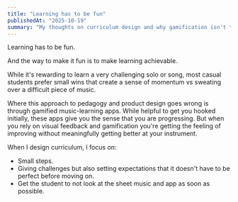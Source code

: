 ```yaml
---
title: "Learning has to be fun"
publishedAt: "2025-10-19"
summary: "My thoughts on curriculum design and why gamification isn't the answer."
---
```


Learning has to be fun.

And the way to make it fun is to make learning achievable.

While it's rewarding to learn a very challenging solo or song, most casual students prefer small wins that create a sense of momentum vs sweating over a difficult piece of music.

Where this approach to pedagogy and product design goes wrong is through gamified music-learning apps. While helpful to get you hooked initially, these apps give you the sense that you are progressing. But when you rely on visual feedback and gamification you're getting the feeling of improving without meaningfully getting better at your instrument.

When I design curriculum, I focus on:

- Small steps.
- Giving challenges but also setting expectations that it doesn't have to be perfect before moving on.
- Get the student to not look at the sheet music and app as soon as possible.
